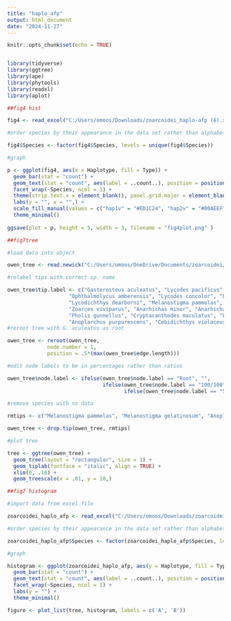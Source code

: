 ```yaml
---
title: "haplo_afp"
output: html_document
date: "2024-11-27"
---
```


```r
knitr::opts_chunk$set(echo = TRUE)


library(tidyverse)
library(ggtree)
library(ape)
library(phytools)
library(readxl)
library(aplot)

```

```r
##fig4 hist

fig4 <- read_excel("C:/Users/omoos/Downloads/zoarcoidei_haplo-afp (6).xlsx", sheet = "fig4graph")

#order species by their appearance in the data set rather than alphabetically

fig4$Species <- factor(fig4$Species, levels = unique(fig4$Species))

#graph

p <- ggplot(fig4, aes(x = Haplotype, fill = Type)) + 
  geom_bar(stat = "count") +
  geom_text(stat = "count", aes(label = ..count..), position = position_stack(vjust = 0.5)) +
  facet_wrap(~Species, ncol = 1) +
  theme(strip.text.x = element_blank(), panel.grid.major = element_blank(),    panel.grid.minor = element_blank()) +
  labs(y = "", x = "",) +
  scale_fill_manual(values = c("hap1v" = "#ED1C24", "hap2v" = "#00AEEF", "hap1m"="#F69D9F"))
  theme_minimal()
  
ggsave(plot = p, height = 5, width = 3, filename = "fig4plot.png" )

```


```r
##fig7tree

#load data into object

owen_tree <- read.newick("C:/Users/omoos/OneDrive/Documents/zoarcoidei/SUPERMATRIX.phylip.treefile")

#relabel tips with correct sp. name

owen_tree$tip.label <- c("Gasterosteus aculeatus", "Lycodes pacificus", "Lycodes diapterus", 
                    "Ophthalmolycus amberensis", "Lycodes concolor", "Lycodes platyrhinus", 
                    "Lycodichthys dearborni", "Melanostigma pammelas", "Melanostigma gelatinosum",
                    "Zoarces viviparus", "Anarhichas minor", "Anarhichas lupus",
                    "Pholis gunnellus", "Cryptacanthodes maculatus", "Leptoclinus maculatus", 
                    "Anoplarchus purpurescens", "Cebidichthys violaceus", "Bathymaster signatus")
#reroot tree with G. aculeatus as root

owen_tree <- reroot(owen_tree, 
             node.number = 1, 
             position = .5*(max(owen_tree$edge.length)))

#edit node labels to be in percentages rather than ratios

owen_tree$node.label <- ifelse(owen_tree$node.label == "Root", "", 
                               ifelse(owen_tree$node.label == "100/100", "100",
                                      ifelse(owen_tree$node.label == "51/71", "72", owen_tree$node.label)))

#remove species with no data

rmtips <- c("Melanostigma pammelas", "Melanostigma gelatinosum", "Anoplarchus purpurescens")

owen_tree <- drop.tip(owen_tree, rmtips)

#plot tree

tree <- ggtree(owen_tree) +
  geom_tree(layout = "rectangular", size = 1) +
  geom_tiplab(fontface = "italic", align = TRUE) +
  xlim(0, .16) +
  geom_treescale(x = .01, y = 10,)

```

```r
##fig7 histogram

#import data from excel file

zoarcoidei_haplo_afp <- read_excel("C:/Users/omoos/Downloads/zoarcoidei_haplo-afp (3).xlsx", sheet = "graph")

#order species by their appearance in the data set rather than alphabetically

zoarcoidei_haplo_afp$Species <- factor(zoarcoidei_haplo_afp$Species, levels = unique(zoarcoidei_haplo_afp$Species))

#graph

histogram <- ggplot(zoarcoidei_haplo_afp, aes(y = Haplotype, fill = Type)) + 
  geom_bar(stat = "count") +
  geom_text(stat = "count", aes(label = ..count..), position = position_stack(vjust = 0.5)) +
  facet_wrap(~Species, ncol = 1) +
  labs(y = "") +
  theme_minimal()

figure <- plot_list(tree, histogram, labels = c('A', 'B'))

```